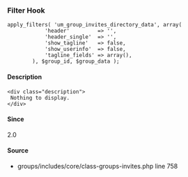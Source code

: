 
<UMBreadCrumb type="filter"/>

### Filter Hook    
    
```
apply_filters( 'um_group_invites_directory_data', array(
			'header'         => '',
			'header_single'  => '',
			'show_tagline'   => false,
			'show_userinfo'  => false,
			'tagline_fields' => array(),
		), $group_id, $group_data );
```

#### Description
    <div class="description">
     Nothing to display.
    </div>

#### Since
<div class="description">
2.0
</div>

#### Source
  - <Link href="https://github.com/ultimatemember/groups/tree/2.3.0/includes/core/class--invites.php#L758">groups/includes/core/class-groups-invites.php</Link> <Link href="https://github.com/ultimatemember/groups/tree/2.3.0/includes/core/class--invites.php#L758">line 758</Link>

